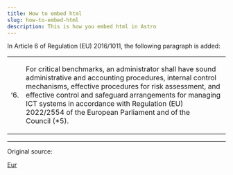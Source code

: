```yaml
---
title: How to embed html
slug: how-to-embed-html
description: This is how you embed html in Astro
---
```


<html>
  <head></head>
  <body>
    <div>
      <p>
        In Article&nbsp;6 of Regulation (EU) 2016/1011, the following paragraph
        is added:
      </p>
      <table>
        <colgroup>
          <col />
          <col />
        </colgroup>
        <tbody>
          <tr>
            <td>
              <p>‘6.</p>
            </td>
            <td>
              <p>
                For critical benchmarks, an administrator shall have sound
                administrative and accounting procedures, internal control
                mechanisms, effective procedures for risk assessment, and
                effective control and safeguard arrangements for managing ICT
                systems in accordance with Regulation (EU) 2022/2554 of the
                European Parliament and of the
                Council<a>&nbsp;(<span>*5</span>)</a>.
              </p>
            </td>
          </tr>
        </tbody>
      </table>
    </div>
  </body>
</html>




<div style="height: 90px" />



---

Original source:

[Eur](http://www.example.com)
